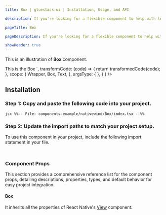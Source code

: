 ```yaml
---
title: Box | gluestack-ui | Installation, Usage, and API

description: If you're looking for a flexible component to help with low-level layout needs, the Box component might be just what you need. With its customizable styles and props, it can be used to create a wide range of UI elements, from simple containers to complex layout structures.

pageTitle: Box

pageDescription: If you're looking for a flexible component to help with low-level layout needs, the Box component might be just what you need. With its customizable styles and props, it can be used to create a wide range of UI elements, from simple containers to complex layout structures.

showHeader: true
---
```



<Meta title="with-nativewind/components/Layout/Box" />




This is an illustration of **Box** component.

<Wrapper>
  <CodePreview
      showComponentRenderer={ true }
    showArgsController = { false}
    metaData = {{
      code: `
<Box
  className="bg-primary-500 p-5"
>
  <Text className='text-typography-0'>
    This is the Box
  </Text>
</Box>
`,
        transformCode: (code) => {
          return transformedCode(code);
        },
          scope: {
        Wrapper,
          Box,
          Text,
        },
      argsType: { },
    }
  }
  />
</Wrapper>

<br/>

## Installation

### Step 1: Copy and paste the following code into your project.

<CollapsibleCode>

```jsx %%-- File: components-example/nativewind/Box/index.tsx --%% ```

</CollapsibleCode>

### Step 2: Update the import paths to match your project setup.

To use this component in your project, include the following import statement in your file.

```jsx
```

```jsx
```

### Component Props

This section provides a comprehensive reference list for the component props, detailing descriptions, properties, types, and default behavior for easy project integration.

#### Box

It inherits all the properties of React Native's [View](https://reactnative.dev/docs/view) component.

